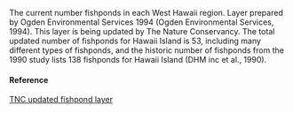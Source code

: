 The current number fishponds in each West Hawaii region. Layer prepared by Ogden Environmental Services 1994 (Ogden Environmental Services, 1994). This layer is being updated by The Nature Conservancy. The total updated number of fishponds for Hawaii Island is 53, including many different types of fishponds, and the historic number of fishponds from the 1990 study lists 138 fishponds for Hawaii Island (DHM inc et al., 1990).

#### Reference

[TNC updated fishpond layer](NA)